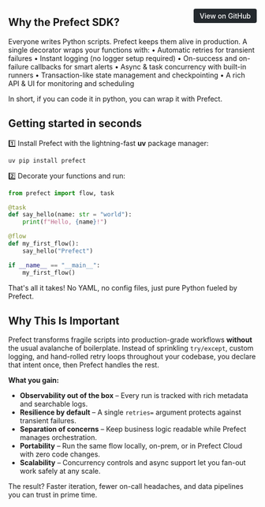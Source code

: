 <a href="https://github.com/prefecthq/examples/blob/examples-markdown/examples/04_misc/01_introduction.py" target="_blank" style="float: right; padding: 6px 12px; background-color: #24292e; color: #ffffff; border-radius: 4px; text-decoration: none; font-size: 0.875rem; font-weight: 500;">View on GitHub</a>


## Why the Prefect SDK?
Everyone writes Python scripts. Prefect keeps them alive in production.
A single decorator wraps your functions with:
• Automatic retries for transient failures
• Instant logging (no logger setup required)
• On-success and on-failure callbacks for smart alerts
• Async & task concurrency with built-in runners
• Transaction-like state management and checkpointing
• A rich API & UI for monitoring and scheduling

In short, if you can code it in python, you can wrap it with Prefect.

## Getting started in seconds

1️⃣ Install Prefect with the lightning-fast **uv** package manager:

```
uv pip install prefect
```

2️⃣ Decorate your functions and run:

```python
from prefect import flow, task

@task
def say_hello(name: str = "world"):
    print(f"Hello, {name}!")

@flow
def my_first_flow():
    say_hello("Prefect")

if __name__ == "__main__":
    my_first_flow()

```

That's all it takes! No YAML, no config files, just pure Python fueled by Prefect.

## Why This Is Important
Prefect transforms fragile scripts into production-grade workflows **without** the usual avalanche of
boilerplate. Instead of sprinkling `try/except`, custom logging, and hand-rolled retry loops
throughout your codebase, you declare that intent once, then Prefect handles the rest.

**What you gain:**
* **Observability out of the box** – Every run is tracked with rich metadata and searchable logs.
* **Resilience by default** – A single `retries=` argument protects against transient failures.
* **Separation of concerns** – Keep business logic readable while Prefect manages orchestration.
* **Portability** – Run the same flow locally, on-prem, or in Prefect Cloud with zero code changes.
* **Scalability** – Concurrency controls and async support let you fan-out work safely at any scale.

The result? Faster iteration, fewer on-call headaches, and data pipelines you can trust in prime time.

